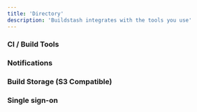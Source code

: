 ```yaml
---
title: 'Directory'
description: 'Buildstash integrates with the tools you use'
---
```


### CI / Build Tools

<CardGroup cols={2}>
  <Card title="GitHub Actions" icon="link" horizontal="true" href="/content/components/card-group" />

  <Card title="Jenkins" icon="link" horizontal="true" href="/content/components/card-group" />
</CardGroup>

### Notifications

<CardGroup cols={2}>
  <Card title="Slack" icon="link" horizontal="true" href="/content/components/card-group" />
</CardGroup>

### Build Storage (S3 Compatible)

<CardGroup cols={2}>
  <Card title="AWS S3" icon="link" horizontal="true" href="/content/components/card-group" />

  <Card title="Cloudflare R2" icon="link" horizontal="true" href="/content/components/card-group" />
</CardGroup>

### Single sign-on

<CardGroup cols={2}>
  <Card title="JumpCloud" icon="link" horizontal="true" href="/integrations/sso/jumpcloud" />
</CardGroup>